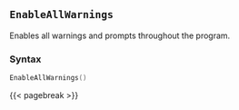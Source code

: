 ## `EnableAllWarnings`

Enables\index{Warnings!enabling} all warnings and prompts throughout the program.

### Syntax {-}

``` .lua
EnableAllWarnings()
```

{{< pagebreak >}}
